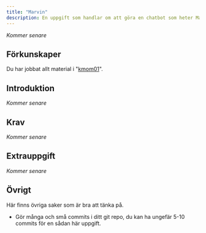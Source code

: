 ```yaml
---
title: "Marvin"
description: En uppgift som handlar om att göra en chatbot som heter Marvin som löser olika uppgifter.
---
```


*Kommer senare*

## Förkunskaper

Du har jobbat allt material i "[kmom01](/website/kmom/kmom02)".



## Introduktion

*Kommer senare*


## Krav

*Kommer senare*


## Extrauppgift

*Kommer senare*


## Övrigt
Här finns övriga saker som är bra att tänka på.

- Gör många och små commits i ditt git repo, du kan ha ungefär 5-10 commits för en sådan här uppgift.